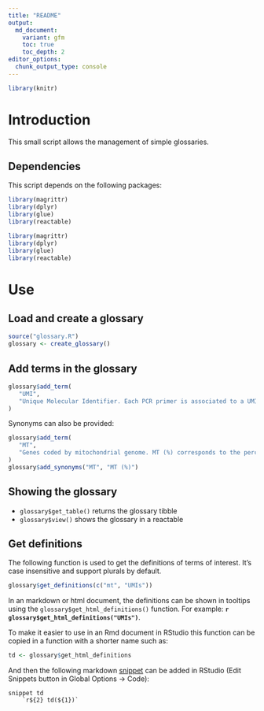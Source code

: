 ```yaml
---
title: "README"
output:
  md_document:
    variant: gfm
    toc: true
    toc_depth: 2
editor_options: 
  chunk_output_type: console
---
```


```r
library(knitr)
```

# Introduction

This small script allows the management of simple glossaries.

## Dependencies

This script depends on the following packages:

```r
library(magrittr)
library(dplyr)
library(glue)
library(reactable)
```

```r
library(magrittr)
library(dplyr)
library(glue)
library(reactable)
```

# Use

## Load and create a glossary

```r
source("glossary.R")
glossary <- create_glossary()
```

## Add terms in the glossary

```r
glossary$add_term(
   "UMI",
   "Unique Molecular Identifier. Each PCR primer is associated to a UMI to identify PCR duplicates when quantifying the transcripts. Therefore the number of counts corresponds to the number of UMI which is the quantification measure per feature."
)
```

Synonyms can also be provided:

```r
glossary$add_term(
   "MT",
   "Genes coded by mitochondrial genome. MT (%) corresponds to the percentage of UMI corresponding to mitochondrial genes."
)
glossary$add_synonyms("MT", "MT (%)")
```

## Showing the glossary

- `glossary$get_table()` returns the glossary tibble
- `glossary$view()` shows the glossary in a reactable

## Get definitions

The following function is used to get the definitions of terms of interest.
It's case insensitive and support plurals by default.

```r
glossary$get_definitions(c("mt", "UMIs"))
```

In an markdown or html document, the definitions can be shown in tooltips
using the `glossary$get_html_definitions()` function.
For example: <strong>`r glossary$get_html_definitions("UMIs")`</strong>.

To make it easier to use in an Rmd document in RStudio this function can
be copied in a function with a shorter name such as:

```r
td <- glossary$get_html_definitions
```

And then the following
markdown [snippet](https://support.rstudio.com/hc/en-us/articles/204463668-Code-Snippets)
can be added in RStudio (Edit Snippets button in Global Options -> Code):

```
snippet td
	`r${2} td(${1})`
```

